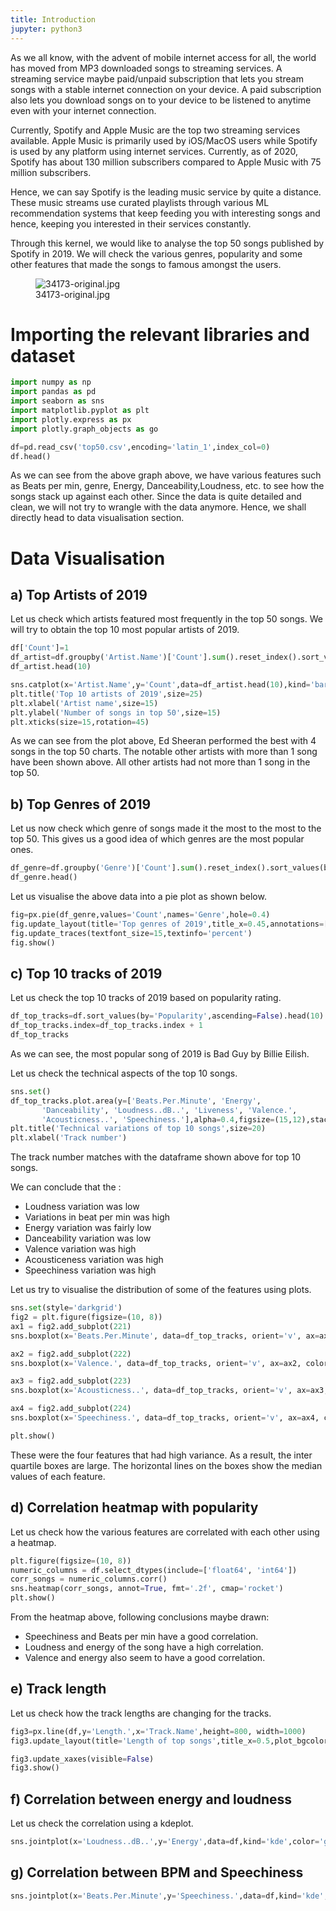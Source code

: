 ```yaml
---
title: Introduction
jupyter: python3
---
```



As we all know, with the advent of mobile internet access for all, the world has moved from MP3 downloaded songs to streaming services. A streaming service maybe paid/unpaid subscription that lets you stream songs with a stable internet connection on your device. A paid subscription also lets you download songs on to your device to be listened to anytime even with your internet connection.

Currently, Spotify and Apple Music are the top two streaming services available. Apple Music is primarily used by iOS/MacOS users while Spotify is used by any platform using internet services. Currently, as of 2020, Spotify has about 130 million subscribers compared to Apple Music with 75 million subscribers.

Hence, we can say Spotify is the leading music service by quite a distance. These music streams use curated playlists through various ML recommendation systems that keep feeding you with interesting songs and hence, keeping you interested in their services constantly.

Through this kernel, we would like to analyse the top 50 songs published by Spotify in 2019. We will check the various genres, popularity and some other features that made the songs to famous amongst the users.

![34173-original.jpg](attachment:34173-original.jpg)

# Importing the relevant libraries and dataset


```python
import numpy as np
import pandas as pd
import seaborn as sns
import matplotlib.pyplot as plt
import plotly.express as px
import plotly.graph_objects as go
```

```python
df=pd.read_csv('top50.csv',encoding='latin_1',index_col=0)
df.head()
```

As we can see from the above graph above, we have various features such as Beats per min, genre, Energy, Danceability,Loudness, etc. to see how the songs stack up against each other. Since the data is quite detailed and clean, we will not try to wrangle with the data anymore. Hence, we shall directly head to data visualisation section.

# Data Visualisation


## a) Top Artists of 2019

Let us check which artists featured most frequently in the top 50 songs. We will try to obtain the top 10 most popular artists of 2019.

```python
df['Count']=1
df_artist=df.groupby('Artist.Name')['Count'].sum().reset_index().sort_values(by='Count',ascending=False)
df_artist.head(10)
```

```python
sns.catplot(x='Artist.Name',y='Count',data=df_artist.head(10),kind='bar',height=8,aspect=2,palette='winter')
plt.title('Top 10 artists of 2019',size=25)
plt.xlabel('Artist name',size=15)
plt.ylabel('Number of songs in top 50',size=15)
plt.xticks(size=15,rotation=45)
```

As we can see from the plot above, Ed Sheeran performed the best with 4 songs in the top 50 charts. The notable other artists with more than 1 song have been shown above. All other artists had not more than 1 song in the top 50.


## b) Top Genres of 2019

Let us now check which genre of songs made it the most to the most to the top 50. This gives us a good idea of which genres are the most popular ones.

```python
df_genre=df.groupby('Genre')['Count'].sum().reset_index().sort_values(by='Count',ascending=False)
df_genre.head()
```

Let us visualise the above data into a pie plot as shown below.

```python
fig=px.pie(df_genre,values='Count',names='Genre',hole=0.4)
fig.update_layout(title='Top genres of 2019',title_x=0.45,annotations=[dict(text='Genre',font_size=20, showarrow=False,height=800,width=700)])
fig.update_traces(textfont_size=15,textinfo='percent')
fig.show()
```

## c) Top 10 tracks of 2019

Let us check the top 10 tracks of 2019 based on popularity rating.

```python
df_top_tracks=df.sort_values(by='Popularity',ascending=False).head(10).reset_index(drop=True)
df_top_tracks.index=df_top_tracks.index + 1
df_top_tracks
```

As we can see, the most popular song of 2019 is Bad Guy by Billie Eilish.

Let us check the technical aspects of the top 10 songs.

```python
sns.set()
df_top_tracks.plot.area(y=['Beats.Per.Minute', 'Energy',
       'Danceability', 'Loudness..dB..', 'Liveness', 'Valence.',
       'Acousticness..', 'Speechiness.'],alpha=0.4,figsize=(15,12),stacked=True)
plt.title('Technical variations of top 10 songs',size=20)
plt.xlabel('Track number')

```

The track number matches with the dataframe shown above for top 10 songs.

We can conclude that the :

* Loudness variation was low
* Variations in beat per min was high
* Energy variation was fairly low
* Danceability variation was low
* Valence variation was high
* Acousticeness variation was high
* Speechiness variation was high


Let us try to visualise the distribution of some of the features using plots.

```python


sns.set(style='darkgrid')
fig2 = plt.figure(figsize=(10, 8))
ax1 = fig2.add_subplot(221)
sns.boxplot(x='Beats.Per.Minute', data=df_top_tracks, orient='v', ax=ax1)

ax2 = fig2.add_subplot(222)
sns.boxplot(x='Valence.', data=df_top_tracks, orient='v', ax=ax2, color='indianred')

ax3 = fig2.add_subplot(223)
sns.boxplot(x='Acousticness..', data=df_top_tracks, orient='v', ax=ax3, color='green')

ax4 = fig2.add_subplot(224)
sns.boxplot(x='Speechiness.', data=df_top_tracks, orient='v', ax=ax4, color='yellow')

plt.show()
```

These were the four features that had high variance. As a result, the inter quartile boxes are large. The horizontal lines on the boxes show the median values of each feature.


## d) Correlation heatmap with popularity

Let us check how the various features are correlated with each other using a heatmap.

```python
plt.figure(figsize=(10, 8))
numeric_columns = df.select_dtypes(include=['float64', 'int64'])
corr_songs = numeric_columns.corr()
sns.heatmap(corr_songs, annot=True, fmt='.2f', cmap='rocket')
plt.show()
```

From the heatmap above, following conclusions maybe drawn:

* Speechiness and Beats per min have a good correlation.
* Loudness and energy of the song have a high correlation.
* Valence and energy also seem to have a good correlation.


## e) Track length

Let us check how the track lengths are changing for the tracks.

```python
fig3=px.line(df,y='Length.',x='Track.Name',height=800, width=1000)
fig3.update_layout(title='Length of top songs',title_x=0.5,plot_bgcolor="black")

fig3.update_xaxes(visible=False)
fig3.show()
```

## f) Correlation between energy and loudness

Let us check the correlation using a kdeplot.

```python
sns.jointplot(x='Loudness..dB..',y='Energy',data=df,kind='kde',color='green')
```

## g) Correlation between BPM and Speechiness

```python
sns.jointplot(x='Beats.Per.Minute',y='Speechiness.',data=df,kind='kde',color='red')
```


